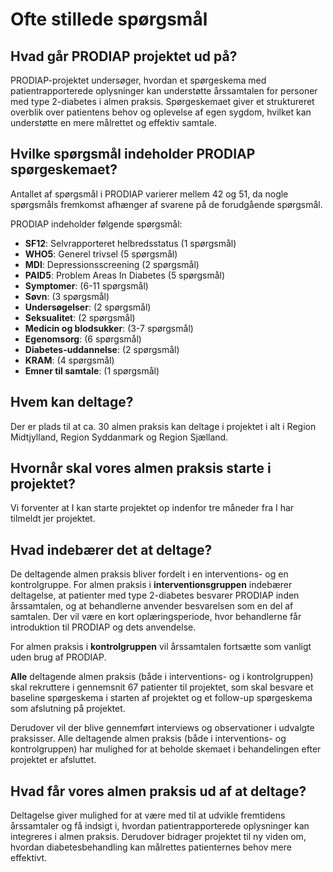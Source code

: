 <style>
/* Målret overskriften i callouts endnu mere præcist */
.callout .callout-header {
    background-color: rgb(153, 0, 51) !important; /* Sætter baggrundsfarve */
    color: #FFFFFF !important; /* Sætter tekstfarve til hvid */
    font-weight: bold !important; /* Gør teksten fed */
    text-shadow: 0px 0px 2px rgba(255, 255, 255, 0.8) !important; /* Skaber skyggeeffekt */
    padding: 10px !important;
    border-radius: 5px !important;
}
</style>

# Ofte stillede spørgsmål

::: {.callout collapse="true"}
## Hvad går PRODIAP projektet ud på?
PRODIAP-projektet undersøger, hvordan et spørgeskema med patientrapporterede oplysninger kan understøtte årssamtalen for personer med type 2-diabetes i almen praksis. Spørgeskemaet giver et struktureret overblik over patientens behov og oplevelse af egen sygdom, hvilket kan understøtte en mere målrettet og effektiv samtale.
:::

::: {.callout collapse="true"}
## Hvilke spørgsmål indeholder PRODIAP spørgeskemaet?
Antallet af spørgsmål i PRODIAP varierer mellem 42 og 51, da nogle spørgsmåls fremkomst afhænger af svarene på de forudgående spørgsmål.

PRODIAP indeholder følgende spørgsmål:

- **SF12**: Selvrapporteret helbredsstatus (1 spørgsmål)  
- **WHO5**: Generel trivsel (5 spørgsmål)  
- **MDI**: Depressionsscreening (2 spørgsmål)
- **PAID5**: Problem Areas In Diabetes (5 spørgsmål)
- **Symptomer**: (6-11 spørgsmål)
- **Søvn**: (3 spørgsmål)
- **Undersøgelser**: (2 spørgsmål)
- **Seksualitet**: (2 spørgsmål)
- **Medicin og blodsukker**: (3-7 spørgsmål)
- **Egenomsorg**: (6 spørgsmål)
- **Diabetes-uddannelse**: (2 spørgsmål)
- **KRAM**: (4 spørgsmål)
- **Emner til samtale**: (1 spørgsmål)
:::

::: {.callout collapse="true"}
## Hvem kan deltage?
Der er plads til at ca. 30 almen praksis kan deltage i projektet i alt i Region Midtjylland, Region Syddanmark og Region Sjælland.
:::

::: {.callout collapse="true"}
## Hvornår skal vores almen praksis starte i projektet?
Vi forventer at I kan starte projektet op indenfor tre måneder fra I har tilmeldt jer projektet.
:::

::: {.callout collapse="true"}
## Hvad indebærer det at deltage?
De deltagende almen praksis bliver fordelt i en interventions- og en kontrolgruppe.
For almen praksis i **interventionsgruppen** indebærer deltagelse, at patienter med type 2-diabetes besvarer PRODIAP inden årssamtalen, og at behandlerne anvender besvarelsen som en del af samtalen. Der vil være en kort oplæringsperiode, hvor behandlerne får introduktion til PRODIAP og dets anvendelse.

For almen praksis i **kontrolgruppen** vil årssamtalen fortsætte som vanligt uden brug af PRODIAP.

**Alle** deltagende almen praksis (både i interventions- og i kontrolgruppen) skal rekruttere i gennemsnit 67 patienter til projektet, som skal besvare et baseline spørgeskema i starten af projektet og et follow-up spørgeskema som afslutning på projektet.

Derudover vil der blive gennemført interviews og observationer i udvalgte praksisser. Alle deltagende almen praksis (både i interventions- og kontrolgruppen) har mulighed for at beholde skemaet i behandelingen efter projektet er afsluttet.
:::

::: {.callout collapse="true"}
## Hvad får vores almen praksis ud af at deltage?
Deltagelse giver mulighed for at være med til at udvikle fremtidens årssamtaler og få indsigt i, hvordan patientrapporterede oplysninger kan integreres i almen praksis. Derudover bidrager projektet til ny viden om, hvordan diabetesbehandling kan målrettes patienternes behov mere effektivt.
:::

